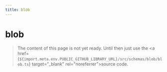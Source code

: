 ```yaml
---
title: blob
---
```


# blob

> The content of this page is not yet ready. Until then just use the <a href={`${import.meta.env.PUBLIC_GITHUB_LIBRARY_URL}/src/schemas/blob/blob.ts`} target="\_blank" rel="noreferrer">source code</a>.
